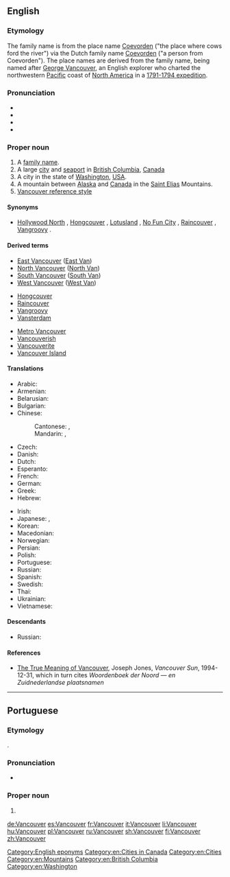 ==English==

===Etymology===
The family name is from the {{etyl|nl|en}} place name [[Coevorden]] ("the place where cows ford the river") via the Dutch family name {{m|nl|van}} [[Coevorden]] ("a person from Coevorden"). The place names are derived from the family name, being named after [[w:George Vancouver|George Vancouver]], an English explorer who charted the northwestern [[Pacific]] coast of [[North America]] in a [[w:Vancouver Expedition|1791-1794 expedition]].

===Pronunciation===
* {{IPA|/væŋˈkuː.vɚ/|/vænˈkuː.vɚ/|lang=en}}
* {{audio|En-ca-Vancouver.ogg|Vancouver (Canadian)|lang=en}}
* {{audio|en-us-Vancouver.ogg|Vancouver (US)|lang=en}}
* {{rhymes|uːvə(r)|lang=en}}

===Proper noun===
{{wikipedia|Vancouver|Vancouver, British Columbia}}
{{wikipedia|Vancouver, Washington}}
{{en-proper noun}}

# A [[family name]].
# A large [[city]] and [[seaport]] in [[British Columbia]], [[Canada]]
# A city in the state of [[Washington]], [[USA]].
# A mountain between [[Alaska]] and [[Canada]] in the [[Saint Elias]] Mountains.
# [[w:Vancouver reference style|Vancouver reference style]]

====Synonyms====
* {{sense|Canadian city}} [[Hollywood North]] {{qualifier|informal}}, [[Hongcouver]] {{qualifier|informal|somewhat derogatory}}, [[Lotusland]] {{qualifier|informal}}, [[No Fun City]] {{qualifier|informal|usually pejorative}}, [[Raincouver]] {{qualifier|informal}}, [[Vangroovy]] {{qualifier|informal}}.

====Derived terms====
{{top3}}
* [[East Vancouver]] ([[East Van]])
* [[North Vancouver]] ([[North Van]])
* [[South Vancouver]] ([[South Van]])
* [[West Vancouver]] ([[West Van]])
{{mid3}}
* [[Hongcouver]]
* [[Raincouver]]
* [[Vangroovy]]
* [[Vansterdam]]
{{mid3}}
* [[Metro Vancouver]]
* [[Vancouverish]]
* [[Vancouverite]]
* [[Vancouver Island]]
{{bottom}}

====Translations====
{{trans-top|city}}
* Arabic: {{t|ar|فَانْكُوفَر|m|tr=fankūfar}}
* Armenian: {{t|hy|Վանկուվեր}}
* Belarusian: {{t|be|Ванкувер|m|tr=Vankúver}}
* Bulgarian: {{t|bg|Ванкувър|m|tr=Vankúvǎr}}
* Chinese:
*: Cantonese: {{t|yue|溫哥華|sc=Hani}}, {{t|yue|温哥华|tr=wan1 go1 waa4, wan1 go1 waa4-2|sc=Hani}}
*: Mandarin: {{t|cmn|溫哥華|sc=Hani}}, {{t+|cmn|温哥华|tr=Wēngēhuá|sc=Hani}}
* Czech: {{t|cs|Vancouver|m}}
* Danish: {{t|da|Vancouver}}
* Dutch: {{t|nl|Vancouver}}
* Esperanto: {{t|eo|Vankuvero}}
* French: {{t+|fr|Vancouver}}
* German: {{t+|de|Vancouver}}
* Greek: {{t+|el|Βανκούβερ}}
* Hebrew: {{t|he|ונקובר}}
{{trans-mid}}
* Irish: {{t|ga|Vancúbhar|m}}
* Japanese: {{t|ja|ヴァンクーヴァー|tr=Vankūvā}}, {{t|ja|バンクーバー|tr=Bankūbā}}
* Korean: {{t|ko|밴쿠버|sc=Hang}}
* Macedonian: {{t|mk|Ванкувер|m|tr=Vankúver|sc=Cyrl}}
* Norwegian: {{t|no|Vancouver}}
* Persian: {{t|fa|ونکوور|tr=Vankuver}}
* Polish: {{t+|pl|Vancouver}}
* Portuguese: {{t|pt|Vancouver}}
* Russian: {{t+|ru|Ванку́вер|m}}
* Spanish: {{t+|es|Vancouver}}
* Swedish: {{t|sv|Vancouver}}
* Thai: {{t|th|แวนคูเวอร์|tr=waenkoower}}
* Ukrainian: {{t|uk|Ванкувер|m|tr=Vankúver}}
* Vietnamese: {{t|vi|Vancouver}}
{{trans-bottom}}

====Descendants====
* Russian: {{l|ru|Ванку́вер|g=m}}

====References====
* [http://www.library.ubc.ca./jones/vanety.html The True Meaning of Vancouver], Joseph Jones, ''Vancouver Sun'', 1994-12-31, which in turn cites ''Woordenboek der Noord &mdash; en Zuidnederlandse plaatsnamen''

[[Category:English eponyms]]
[[Category:en:Cities in Canada]]
[[Category:en:Cities]]
[[Category:en:Mountains]]
[[Category:en:British Columbia]]
[[Category:en:Washington]]

----

==Portuguese==

===Etymology===
{{bor|pt|en|Vancouver}}.

===Pronunciation===
* {{a|Brazil}} {{IPA|/vɐ̃.ˈku.veʁ/|lang=pt}}

===Proper noun===
{{pt-proper noun|m-f}}

# {{place|pt|city|p/British Columbia|c/Canada|t1=Vancouver}}

[[de:Vancouver]]
[[es:Vancouver]]
[[fr:Vancouver]]
[[it:Vancouver]]
[[li:Vancouver]]
[[hu:Vancouver]]
[[pl:Vancouver]]
[[ru:Vancouver]]
[[sh:Vancouver]]
[[fi:Vancouver]]
[[zh:Vancouver]]